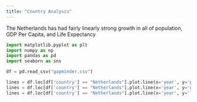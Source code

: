 ---
title: "Country Analysis"
---

The Netherlands has had fairly linearly strong growth in all of population, GDP Per Capita, and Life Expectancy

```{python}
import matplotlib.pyplot as plt
import numpy as np
import pandas as pd
import seaborn as sns

df = pd.read_csv("gapminder.csv")

lines = df.loc[df['country'] == "Netherlands"].plot.line(x='year', y='population_millions')
lines = df.loc[df['country'] == "Netherlands"].plot.line(x='year', y='gdp_per_capita')
lines = df.loc[df['country'] == "Netherlands"].plot.line(x='year', y='life_expectancy')

```